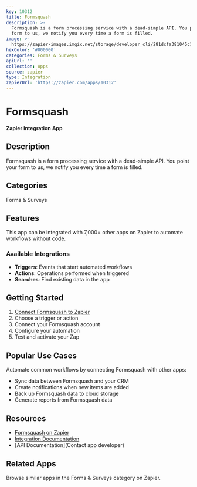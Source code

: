 ```yaml
---
key: 10312
title: Formsquash
description: >-
  Formsquash is a form processing service with a dead-simple API. You point your
  form to us, we notify you every time a form is filled.
image: >-
  https://zapier-images.imgix.net/storage/developer_cli/281dcfa381045c1eebaf67ba05e1fcf6.png?auto=format%2Ccompress&ixlib=python-3.0.0&q=50
hexColor: '#000000'
categories: Forms & Surveys
apiUrl: ''
collection: Apps
source: zapier
type: Integration
zapierUrl: 'https://zapier.com/apps/10312'
---
```

# Formsquash

**Zapier Integration App**

## Description

Formsquash is a form processing service with a dead-simple API. You point your form to us, we notify you every time a form is filled.

## Categories

Forms & Surveys

## Features

This app can be integrated with 7,000+ other apps on Zapier to automate workflows without code.

### Available Integrations

- **Triggers**: Events that start automated workflows
- **Actions**: Operations performed when triggered
- **Searches**: Find existing data in the app

## Getting Started

1. [Connect Formsquash to Zapier](https://zapier.com/apps/10312)
2. Choose a trigger or action
3. Connect your Formsquash account
4. Configure your automation
5. Test and activate your Zap

## Popular Use Cases

Automate common workflows by connecting Formsquash with other apps:

- Sync data between Formsquash and your CRM
- Create notifications when new items are added
- Back up Formsquash data to cloud storage
- Generate reports from Formsquash data

## Resources

- [Formsquash on Zapier](https://zapier.com/apps/10312)
- [Integration Documentation](https://zapier.com/apps/10312/integrations)
- [API Documentation](Contact app developer)

## Related Apps

Browse similar apps in the Forms & Surveys category on Zapier.
